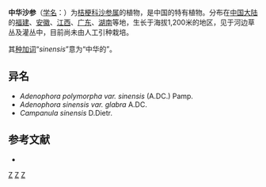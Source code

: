{{Speciesbox
| genus = Adenophora
| species = sinensis
| authority = A. DC., 1830
}}

'''中华沙参'''（[[学名|学名]]：{{lang|la|''Adenophora sinensis''}}）为[[桔梗科|桔梗科]][[沙参属|沙参属]]的植物，是中国的特有植物。分布在[[中国大陆|中国大陆]]的[[福建|福建]]、[[安徽|安徽]]、[[江西|江西]]、[[广东|广东]]、[[湖南|湖南]]等地，生长于海拔1,200米的地区，见于河边草丛及灌丛中，目前尚未由人工引种栽培。

其[[种加词|种加词]]“''sinensis''”意为“中华的”。

==异名==
* ''Adenophora polymorpha var. sinensis'' (A.DC.) Pamp.
* ''Adenophora sinensis var. glabra'' A.DC.
* ''Campanula sinensis'' D.Dietr.

== 参考文献 ==
<div class="references-small">
* {{cite web| url =http://www.bioinfo.cn/db05/KmzwSpecies.php?action=view&id=3272| title =中华沙参| work =《中国高等植物数据库全库》| publisher =中国科学院微生物研究所| author =昆明植物研究所| accessdate =2009-02-24| deadurl =yes| archiveurl =https://web.archive.org/web/20160305003254/http://www.bioinfo.cn/db05/KmzwSpecies.php?action=view&id=3272| archivedate =2016-03-05}}
</div>
{{Taxonbar|from=Q10872383}}

[[Category:沙参属|Z]]
[[Category:中国特有植物|Z]]
[[Category:1830年描述的植物|Z]]